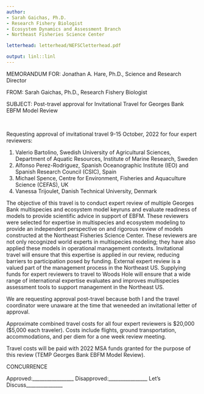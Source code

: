 ```yaml
---
author:
- Sarah Gaichas, Ph.D.
- Research Fishery Biologist
- Ecosystem Dynamics and Assessment Branch
- Northeast Fisheries Science Center

letterhead: letterhead/NEFSCletterhead.pdf

output: linl::linl
---
```


MEMORANDUM FOR: Jonathan A. Hare, Ph.D., Science and Research Director

FROM: Sarah Gaichas, Ph.D., Research Fishery Biologist

SUBJECT:  Post-travel approval for Invitational Travel for Georges Bank EBFM Model Review

\

Requesting approval of invitational travel 9-15 October, 2022 for four expert reviewers:

1.  Valerio Bartolino, Swedish University of Agricultural Sciences, Department of Aquatic Resources, Institute of Marine Research, Sweden
1.  Alfonso Perez-Rodriguez, Spanish Oceanographic Institute (IEO) and Spanish Research Council (CSIC), Spain
1.  Michael Spence, Centre for Environment, Fisheries and Aquaculture Science (CEFAS), UK
1.  Vanessa Trijoulet, Danish Technical University, Denmark

The objective of this travel is to conduct expert review of multiple Georges Bank multispecies and ecosystem model keyruns and evaluate readiness of models to provide scientific advice in support of EBFM. These reviewers were selected for expertise in multispecies and ecosystem modeling to provide an independent perspective on and rigorous review of models constructed at the Northeast Fisheries Science Center. These reviewers are not only recognized world experts in multispecies modeling; they have also applied these models in operational management contexts. Invitational travel will ensure that this expertise is applied in our review, reducing barriers to participation posed by funding. External expert review is a valued part of the management process in the Northeast US. Supplying funds for expert reviewers to travel to Woods Hole will ensure that a wide range of international expertise evaluates and improves multispecies assessment tools to support management in the Northeast US. 

We are requesting approval post-travel because both I and the travel coordinator were unaware at the time that weneeded an invitational letter of approval. 

Approximate combined travel costs for all four expert reviewers is \$20,000 (\$5,000 each traveler). Costs include flights, ground transportation, accommodations, and per diem for a one week review meeting. 

Travel costs will be paid with 2022 MSA funds granted for the purpose of this review (TEMP Georges Bank EBFM Model Review). 

\vfill

CONCURRENCE

Approved:_________________ Disapproved:________________ Let's Discuss_______________